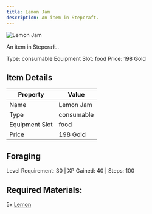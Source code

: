 ```yaml
---
title: Lemon Jam
description: An item in Stepcraft.
---
```


<div className="flex items-start gap-6 mb-8">
  <div className="flex-shrink-0">
    <img src="/assets/resources/foraging/lemon_jam.png" alt="Lemon Jam" className="w-24 h-24 border rounded-lg" />
  </div>
  <div className="flex-1">
    <div className="space-y-2">
      <p className="text-lg text-muted-foreground">An item in Stepcraft..</p>
      <div className="flex flex-wrap gap-4 text-sm">
        <span className="px-2 py-1 bg-green-100 dark:bg-green-900 rounded-md">
          Type: consumable
        </span>
        <span className="px-2 py-1 bg-purple-100 dark:bg-purple-900 rounded-md">
          Equipment Slot: food
        </span>
        <span className="px-2 py-1 bg-yellow-100 dark:bg-yellow-900 rounded-md">
          Price: 198 Gold
        </span>
      </div>
    </div>
  </div>
</div>

## Item Details
| Property | Value |
|----------|-------|
| Name | Lemon Jam |
| Type | consumable |
| Equipment Slot | food |
| Price | 198 Gold |

## Foraging
Level Requirement: 30 | XP Gained: 40 | Steps: 100

## Required Materials:
5x [Lemon](/docs/resources/individual/lemon)

